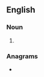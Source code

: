 ==English==

===Noun===
{{head|en|noun form|head=[[brain]]s [[trust]]s}}

# {{plural of|en|brains trust}}

===Anagrams===
* {{anagrams|en|a=abinrrsssttu|strain bursts}}